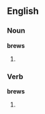 ==English==

===Noun===
'''brews'''

# {{plural of|[[brew]]}}

===Verb===
'''brews'''

# {{third-person singular of|[[brew]]}}